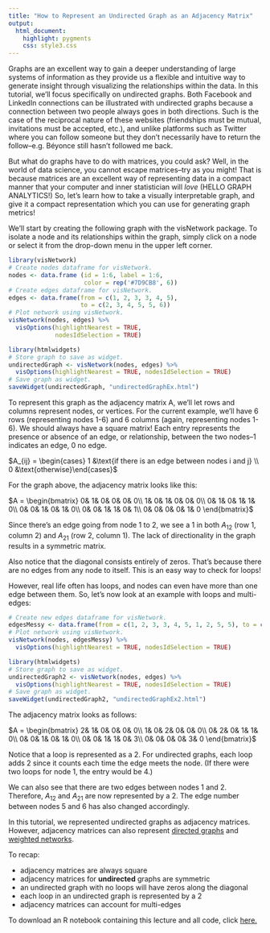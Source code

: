 ```yaml
---
title: "How to Represent an Undirected Graph as an Adjacency Matrix"
output:
  html_document:
    highlight: pygments
    css: style3.css
---
```


Graphs are an excellent way to gain a deeper understanding of large systems of information as they provide us a flexible and intuitive way to generate insight through visualizing the relationships within the data. In this tutorial, we'll focus specifically on undirected graphs. Both Facebook and LinkedIn connections can be illustrated with undirected graphs because a connection between two people always goes in both directions. Such is the case of the reciprocal nature of these websites (friendships must be mutual, invitations must be accepted, etc.), and unlike platforms such as Twitter where you can follow someone but they don't necessarily have to return the follow--e.g. Béyonce still hasn't followed me back. 

But what do graphs have to do with matrices, you could ask? Well, in the world of data science, you cannot escape matrices--try as you might! That is because matrices are an excellent way of representing data in a compact manner that your computer and inner statistician will *love* (HELLO GRAPH ANALYTICS!) So, let's learn how to take a visually interpretable graph, and give it a compact representation which you can use for generating graph metrics!

We'll start by creating the following graph with the visNetwork package. To isolate a node and its relationships within the graph, simply click on a node or select it from the drop-down menu in the upper left corner.

```r
library(visNetwork)
# Create nodes dataframe for visNetwork.
nodes <- data.frame (id = 1:6, label = 1:6, 
                     color = rep('#7D9CB8', 6))
# Create edges dataframe for visNetwork.
edges <- data.frame(from = c(1, 2, 3, 3, 4, 5), 
                    to = c(2, 3, 4, 5, 5, 6))
# Plot network using visNetwork.
visNetwork(nodes, edges) %>%
  visOptions(highlightNearest = TRUE, 
             nodesIdSelection = TRUE)
```

```r
library(htmlwidgets)
# Store graph to save as widget.
undirectedGraph <- visNetwork(nodes, edges) %>%
  visOptions(highlightNearest = TRUE, nodesIdSelection = TRUE)
# Save graph as widget.
saveWidget(undirectedGraph, "undirectedGraphEx.html")
```

To represent this graph as the adjacency matrix A, we'll let rows and columns represent nodes, or vertices. For the current example, we'll have 6 rows (representing nodes 1-6) and 6 columns (again, representing nodes 1-6). We should always have a square matrix! Each entry represents the presence or absence of an edge, or relationship, between the two nodes--1 indicates an edge, 0 no edge.

$A_{ij} = \begin{cases} 1 &\text{if  there is an edge between nodes i and j} \\ 0 &\text{otherwise}\end{cases}$

For the graph above, the adjacency matrix looks like this:  

$A = \begin{bmatrix}
0& 1& 0& 0& 0& 0\\
1& 0& 1& 0& 0& 0\\
0& 1& 0& 1& 1& 0\\
0& 0& 1& 0& 1& 0\\
0& 0& 1& 1& 0& 1\\
0& 0& 0& 0& 1& 0
\end{bmatrix}$

Since there's an edge going from node 1 to 2, we see a 1 in both $A_{12}$ (row 1, column 2) and $A_{21}$ (row 2, column 1). The lack of directionality in the graph results in a symmetric matrix. 

Also notice that the diagonal consists entirely of zeros. That's because there are no edges from any node to itself. This is an easy way to check for loops! 

However, real life often has loops, and nodes can even have more than one edge between them. So, let's now look at an example with loops and multi-edges:

```r
# Create new edges dataframe for visNetwork.
edgesMessy <- data.frame(from = c(1, 2, 3, 3, 4, 5, 1, 2, 5, 5), to = c(2, 3, 4, 5, 5, 6, 1, 3, 6, 6))
# Plot network using visNetwork.
visNetwork(nodes, edgesMessy) %>%
  visOptions(highlightNearest = TRUE, nodesIdSelection = TRUE)
```

```r
library(htmlwidgets)
# Store graph to save as widget.
undirectedGraph2 <- visNetwork(nodes, edges) %>%
  visOptions(highlightNearest = TRUE, nodesIdSelection = TRUE)
# Save graph as widget.
saveWidget(undirectedGraph2, "undirectedGraphEx2.html")
```

The adjacency matrix looks as follows: 

$A = \begin{bmatrix}
2& 1& 0& 0& 0& 0\\
1& 0& 2& 0& 0& 0\\
0& 2& 0& 1& 1& 0\\
0& 0& 1& 0& 1& 0\\
0& 0& 1& 1& 0& 3\\
0& 0& 0& 0& 3& 0
\end{bmatrix}$

Notice that a loop is represented as a 2. For undirected graphs, each loop adds 2 since it counts each time the edge meets the node. (If there were two loops for node 1, the entry would be 4.) 

We can also see that there are two edges between nodes 1 and 2. Therefore, $A_{12}$ and $A_{21}$ are now represented by a 2. The edge number between nodes 5 and 6 has also changed accordingly.

In this tutorial, we represented undirected graphs as adjacency matrices. However, adjacency matrices can also represent [directed graphs](https://thatdarndata.com) and [weighted networks](https://thatdarndata.com). 

To recap:  

  + adjacency matrices are always square  
  + adjacency matrices for **undirected** graphs are symmetric  
  + an undirected graph with no loops will have zeros along the diagonal  
  + each loop in an undirected graph is represented by a 2  
  + adjacency matrices can account for multi-edges  

To download an R notebook containing this lecture and all code, click [here.](https://github.com/thatdarndata/BlogPosts/blob/master/how%20to%20represent%20an%20undirected%20graph%20as%20an%20adjacency%20matrix/adjacencyMatrix.Rmd)






